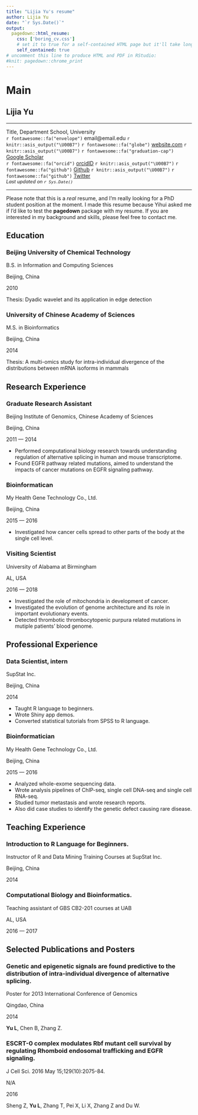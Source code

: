 ```yaml
---
title: "Lijia Yu's resume"
author: Lijia Yu
date: "`r Sys.Date()`"
output:
  pagedown::html_resume:
    css: ['boring_cv.css']
    # set it to true for a self-contained HTML page but it'll take longer to render
    self_contained: true
# uncomment this line to produce HTML and PDF in RStudio:
#knit: pagedown::chrome_print
---
```


Main
================================================================================

Lijia Yu {#title}
--------------------------------------------------------------------------------
<hr>
<!-- <div style="font-size:14px;padding:0px;margin:0px;">M.S. CCC-SLP</div>  -->
<div id="intro">
Title, Department
<span style="font-size:0.9rem;">School, University</span>  
`r fontawesome::fa("envelope")` email@email.edu `r knitr::asis_output("\U00B7")`
`r fontawesome::fa("globe")` [website.com](https://website.com) `r knitr::asis_output("\U00B7")`
`r fontawesome::fa("graduation-cap")` [Google Scholar](https://scholar.google.com)  
`r fontawesome::fa("orcid")` [orcidID](https://orcid.org/) `r knitr::asis_output("\U00B7")` 
`r fontawesome::fa("github")` [Github](https://github.com/) `r knitr::asis_output("\U00B7")` 
`r fontawesome::fa("github")` [Twitter](https://twitter.com/)  
<em style="font-size:0.8rem;">Last updated on `r Sys.Date()`</em>
</div>

<hr>

Please note that this is a *real* resume, and I'm really looking for a PhD
student position at the moment. I made this resume because Yihui asked me
if I'd like to test the **pagedown** package with my resume. If you are
interested in my background and skills, please feel free to contact me.


Education {data-icon=graduation-cap data-concise=true}
--------------------------------------------------------------------------------

### Beijing University of Chemical Technology

B.S. in Information and Computing Sciences

Beijing, China

2010

Thesis: Dyadic wavelet and its application in edge detection

### University of Chinese Academy of Sciences

M.S. in Bioinformatics

Beijing, China

2014

Thesis: A multi-omics study for intra-individual divergence of the distributions between mRNA isoforms in mammals


Research Experience {data-icon=laptop}
--------------------------------------------------------------------------------

### Graduate Research Assistant

Beijing Institute of Genomics, Chinese Academy of Sciences

Beijing, China

2011 — 2014

- Performed computational biology research towards understanding regulation of alternative splicing in human and mouse transcriptome.
- Found EGFR pathway related mutations, aimed to understand the impacts of cancer mutations on EGFR signaling pathway.

### Bioinformatican

My Health Gene Technology Co., Ltd.

Beijing, China

2015 — 2016

- Investigated how cancer cells spread to other parts of the body at the single cell level.

### Visiting Scientist

University of Alabama at Birmingham

AL, USA

2016 — 2018

- Investigated the role of mitochondria in development of cancer.
- Investigated the evolution of genome architecture and its role in important evolutionary events.
- Detected thrombotic thrombocytopenic purpura related mutations in mutiple patients' blood genome.
  

Professional Experience {data-icon=suitcase}
--------------------------------------------------------------------------------

### Data Scientist, intern

SupStat Inc.

Beijing, China

2014

::: concise
- Taught R language to beginners. 
- Wrote Shiny app demos.
- Converted statistical tutorials from SPSS to R language.
:::

### Bioinformatician

My Health Gene Technology Co., Ltd.

Beijing, China

2015 — 2016

::: concise
- Analyzed whole-exome sequencing data. 
- Wrote analysis pipelines of ChIP-seq, single cell DNA-seq and single cell RNA-seq.
- Studied tumor metastasis and wrote research reports. 
- Also did case studies to identify the genetic defect causing rare disease.
:::


Teaching Experience {data-icon=chalkboard-teacher}
--------------------------------------------------------------------------------

### Introduction to R Language for Beginners.

Instructor of R and Data Mining Training Courses at SupStat Inc.

Beijing, China

2014

### Computational Biology and Bioinformatics.

Teaching assistant of GBS CB2-201 courses at UAB

AL, USA

2016 — 2017


Selected Publications and Posters {data-icon=file}
--------------------------------------------------------------------------------

### Genetic and epigenetic signals are found predictive to the distribution of intra-individual divergence of alternative splicing.

Poster for 2013 International Conference of Genomics

Qingdao, China

2014

**Yu L**, Chen B, Zhang Z.

### ESCRT-0 complex modulates Rbf mutant cell survival by regulating Rhomboid endosomal trafficking and EGFR signaling.

J Cell Sci. 2016 May 15;129(10):2075-84.

N/A

2016 

Sheng Z, **Yu L**, Zhang T, Pei X, Li X, Zhang Z and Du W. 
